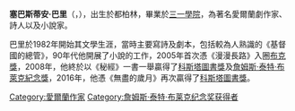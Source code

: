 {{Infobox writer <!-- for more information see [[:Template:Infobox_writer/doc|:Template:Infobox writer/doc]] -->
| name         = 塞巴斯蒂安·巴里<br />Sebastian Barry
| image        = 
| imagesize    =
| caption      =
| pseudonym    =
| birth_date   = {{birth date and age|1955|07|05|df=y}}
| birth_place  = {{IRE}}[[都柏林|都柏林]]
| occupation   = 劇作家、小說家、詩人
| language     = 英文
| nationality  = {{IRE}}
| period       =
| notableworks = 《漫漫長路》<BR/>《秘經》<BR/>《無盡的歲月》
| awards       = [[詹姆斯·泰特·布萊克紀念獎|詹姆斯·泰特·布萊克紀念獎]]<BR/>[[科斯塔圖書獎|科斯塔圖書獎]]
}}

'''塞巴斯蒂安·巴里'''（{{lang-en|'''Sebastian Barry'''}}，{{bd|1955年|7月5日|||}}），出生於都柏林，畢業於[[三一學院|三一學院]]，為著名愛爾蘭劇作家、詩人以及小說家。

巴里於1982年開始其文學生涯，當時主要寫詩及劇本，包括較為人熟識的《基督國的總管》，90年代他開展了小說的工作，2005年首次憑《漫漫長路》入圈[[布克獎|布克獎]]，2008年，他終於以《秘經》一書一舉贏得了[[科斯塔圖書獎|科斯塔圖書獎]]及[[詹姆斯·泰特·布萊克紀念獎|詹姆斯·泰特·布萊克紀念獎]]，2016年，他憑《無盡的歲月》再次贏得了[[科斯塔圖書獎|科斯塔圖書獎]]。

{{詹姆斯·泰特·布莱克纪念奖获得者}}

{{Authority control}}
{{DEFAULTSORT:Barry, Sebastian}}
[[Category:愛爾蘭作家|Category:愛爾蘭作家]]
[[Category:詹姆斯·泰特·布莱克纪念奖获得者|Category:詹姆斯·泰特·布莱克纪念奖获得者]]
